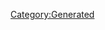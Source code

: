 {{Texts/Music
 |ID=62
 |MusicName=禁断のエリクシア
 |OfficialName=禁断のエリクシア
 |VocalName=シェリル・ノーム starring May'n
 |VocalNameLF=シェリル・ノーム starring May'n
 |Description=作品：劇場版マクロスF〜サヨナラノツバサ〜

歌手：シェリル・ノーム starring May'n

作詞：Gabriela Robin
作曲：菅野よう子
 |BuyURL=https://recochoku.jp/song/S21029017/
 |StoryDesc=バジュラの襲撃から3か月の時が経ったフロンティア
では、シェリルのライブが開催されようとしていた。

無残に破壊されていた街並みも復興し、その一角に
設けられた特別ステージに人々が集まっていた。
まるでこのひと時は、戦いの傷跡を忘れるかのように。
 |StoryTitle=「歌は命だと思ってた」
 |BannerId=0
 |AnmStoreURL=
}}
[[Category:Generated]]
